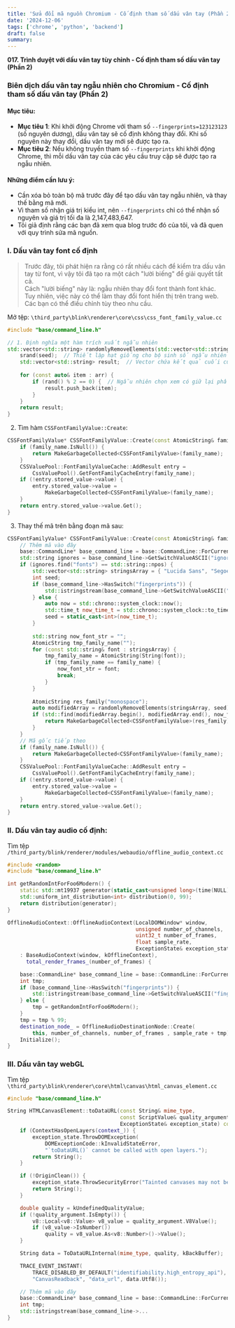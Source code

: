 ```yaml
---
title: 'Sửa đổi mã nguồn Chromium - Cố định tham số dấu vân tay (Phần 2)'
date: '2024-12-06'
tags: ['chrome', 'python', 'backend']
draft: false
summary: 
---
```

**017. Trình duyệt với dấu vân tay tùy chỉnh - Cố định tham số dấu vân tay (Phần 2)**

### Biên dịch dấu vân tay ngẫu nhiên cho Chromium - Cố định tham số dấu vân tay (Phần 2)

#### Mục tiêu:

* **Mục tiêu 1**: Khi khởi động Chrome với tham số `--fingerprints=123123123` (số nguyên dương), dấu vân tay sẽ cố định không thay đổi. Khi số nguyên này thay đổi, dấu vân tay mới sẽ được tạo ra.
* **Mục tiêu 2**: Nếu không truyền tham số `--fingerprints` khi khởi động Chrome, thì mỗi dấu vân tay của các yêu cầu truy cập sẽ được tạo ra ngẫu nhiên.

#### Những điểm cần lưu ý:

* Cần xóa bỏ toàn bộ mã trước đây để tạo dấu vân tay ngẫu nhiên, và thay thế bằng mã mới.
* Vì tham số nhận giá trị kiểu int, nên `--fingerprints` chỉ có thể nhận số nguyên và giá trị tối đa là 2,147,483,647.
* Tôi giả định rằng các bạn đã xem qua blog trước đó của tôi, và đã quen với quy trình sửa mã nguồn.

### I. Dấu vân tay font cố định

> Trước đây, tôi phát hiện ra rằng có rất nhiều cách để kiểm tra dấu vân tay từ font, vì vậy tôi đã tạo ra một cách "lười biếng" để giải quyết tất cả.  
> Cách "lười biếng" này là: ngẫu nhiên thay đổi font thành font khác. Tuy nhiên, việc này có thể làm thay đổi font hiển thị trên trang web. Các bạn có thể điều chỉnh tùy theo nhu cầu.

Mở tệp: `\third_party\blink\renderer\core\css\css_font_family_value.cc`

```cpp
#include "base/command_line.h"

// 1. Định nghĩa một hàm trích xuất ngẫu nhiên
std::vector<std::string> randomlyRemoveElements(std::vector<std::string> arr, unsigned int seed) {
    srand(seed);  // Thiết lập hạt giống cho bộ sinh số ngẫu nhiên
    std::vector<std::string> result;  // Vector chứa kết quả cuối cùng
    
    for (const auto& item : arr) {
        if (rand() % 2 == 0) {  // Ngẫu nhiên chọn xem có giữ lại phần tử hay không
            result.push_back(item);
        }
    }
    return result;
}
```

2. Tìm hàm `CSSFontFamilyValue::Create`:

```cpp
CSSFontFamilyValue* CSSFontFamilyValue::Create(const AtomicString& family_name) {
    if (family_name.IsNull()) {
        return MakeGarbageCollected<CSSFontFamilyValue>(family_name);
    }
    CSSValuePool::FontFamilyValueCache::AddResult entry =
        CssValuePool().GetFontFamilyCacheEntry(family_name);
    if (!entry.stored_value->value) {
        entry.stored_value->value =
            MakeGarbageCollected<CSSFontFamilyValue>(family_name);
    }
    return entry.stored_value->value.Get();
}
```

3. Thay thế mã trên bằng đoạn mã sau:

```cpp
CSSFontFamilyValue* CSSFontFamilyValue::Create(const AtomicString& family_name) {
    // Thêm mã vào đây
    base::CommandLine* base_command_line = base::CommandLine::ForCurrentProcess();
    std::string ignores = base_command_line->GetSwitchValueASCII("ignores"); 
    if (ignores.find("fonts") == std::string::npos) {
        std::vector<std::string> stringsArray = { "Lucida Sans", "Segoe UI", "Verdana", "Times New Roman", ...};  // Danh sách font
        int seed;
        if (base_command_line->HasSwitch("fingerprints")) {
            std::istringstream(base_command_line->GetSwitchValueASCII("fingerprints")) >> seed; 
        } else {
            auto now = std::chrono::system_clock::now();
            std::time_t now_time_t = std::chrono::system_clock::to_time_t(now);
            seed = static_cast<int>(now_time_t);
        }
        
        std::string now_font_str = "";
        AtomicString tmp_family_name("");
        for (const std::string& font : stringsArray) {
            tmp_family_name = AtomicString(String(font)); 
            if (tmp_family_name == family_name) {
                now_font_str = font;
                break;
            }
        }
        
        AtomicString res_family("monospace"); 
        auto modifiedArray = randomlyRemoveElements(stringsArray, seed);
        if (std::find(modifiedArray.begin(), modifiedArray.end(), now_font_str) != modifiedArray.end()) {
            return MakeGarbageCollected<CSSFontFamilyValue>(res_family);
        }
    }
    // Mã gốc tiếp theo
    if (family_name.IsNull()) {
        return MakeGarbageCollected<CSSFontFamilyValue>(family_name);
    }
    CSSValuePool::FontFamilyValueCache::AddResult entry =
        CssValuePool().GetFontFamilyCacheEntry(family_name);
    if (!entry.stored_value->value) {
        entry.stored_value->value =
            MakeGarbageCollected<CSSFontFamilyValue>(family_name);
    }
    return entry.stored_value->value.Get();
}
```

### II. Dấu vân tay audio cố định:

Tìm tệp `/third_party/blink/renderer/modules/webaudio/offline_audio_context.cc`

```cpp
#include <random>
#include "base/command_line.h"

int getRandomIntForFoo6Modern() {
    static std::mt19937 generator(static_cast<unsigned long>(time(NULL))); // Khởi tạo một lần
    std::uniform_int_distribution<int> distribution(0, 99);
    return distribution(generator);
}

OfflineAudioContext::OfflineAudioContext(LocalDOMWindow* window,
                                         unsigned number_of_channels,
                                         uint32_t number_of_frames,
                                         float sample_rate,
                                         ExceptionState& exception_state)
    : BaseAudioContext(window, kOfflineContext),
      total_render_frames_(number_of_frames) {

    base::CommandLine* base_command_line = base::CommandLine::ForCurrentProcess();
    int tmp;
    if (base_command_line->HasSwitch("fingerprints")) {
        std::istringstream(base_command_line->GetSwitchValueASCII("fingerprints")) >> tmp;
    } else {
        tmp = getRandomIntForFoo6Modern();
    }
    tmp = tmp % 99;
    destination_node_ = OfflineAudioDestinationNode::Create(
        this, number_of_channels, number_of_frames , sample_rate + tmp);
    Initialize();
}
```

### III. Dấu vân tay webGL

Tìm tệp `\third_party\blink\renderer\core\html\canvas\html_canvas_element.cc`

```cpp
#include "base/command_line.h"

String HTMLCanvasElement::toDataURL(const String& mime_type,
                                    const ScriptValue& quality_argument,
                                    ExceptionState& exception_state) const {
    if (ContextHasOpenLayers(context_)) {
        exception_state.ThrowDOMException(
            DOMExceptionCode::kInvalidStateError,
            "`toDataURL()` cannot be called with open layers.");
        return String();
    }

    if (!OriginClean()) {
        exception_state.ThrowSecurityError("Tainted canvases may not be exported.");
        return String();
    }

    double quality = kUndefinedQualityValue;
    if (!quality_argument.IsEmpty()) {
        v8::Local<v8::Value> v8_value = quality_argument.V8Value();
        if (v8_value->IsNumber())
            quality = v8_value.As<v8::Number>()->Value();
    }

    String data = ToDataURLInternal(mime_type, quality, kBackBuffer);

    TRACE_EVENT_INSTANT(
        TRACE_DISABLED_BY_DEFAULT("identifiability.high_entropy_api"),
        "CanvasReadback", "data_url", data.Utf8());

    // Thêm mã vào đây
    base::CommandLine* base_command_line = base::CommandLine::ForCurrentProcess();
    int tmp;
    std::istringstream(base_command_line->...
}
```